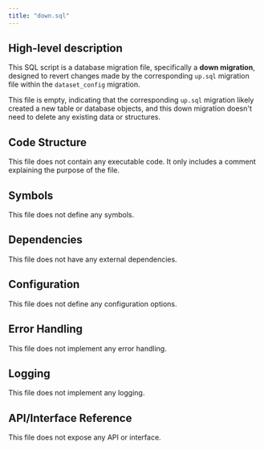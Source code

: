 ```yaml
---
title: "down.sql"
---
```


## High-level description
This SQL script is a database migration file, specifically a **down migration**, designed to revert changes made by the corresponding `up.sql` migration file within the `dataset_config` migration. 

This file is empty, indicating that the corresponding `up.sql` migration likely created a new table or database objects, and this down migration doesn't need to delete any existing data or structures.

## Code Structure
This file does not contain any executable code. It only includes a comment explaining the purpose of the file.

## Symbols
This file does not define any symbols.

## Dependencies
This file does not have any external dependencies.

## Configuration
This file does not define any configuration options.

## Error Handling
This file does not implement any error handling.

## Logging
This file does not implement any logging.

## API/Interface Reference
This file does not expose any API or interface. 
